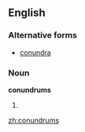 ==English==

===Alternative forms===
* [[conundra]] {{qualifier|less common}}

===Noun===
'''conundrums''' {{p}}

# {{plural of|[[conundrum#English|conundrum]]}}

[[zh:conundrums]]